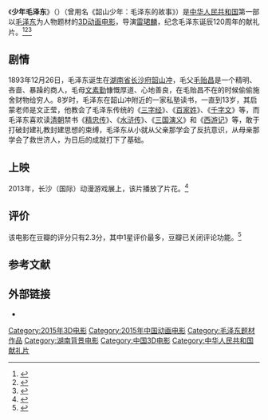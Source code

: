 {{电影信息框
| 片名     = 少年毛泽东
| 电影原名 = ''{{lang|en|Teenage Mao Zedong}}''
| 图像     = Teenage Mao Zedong poster.jpg
| 图像说明 = 海报
| 导演     = [[雷珺麟|雷珺麟]]
| 监制     = 
| 制片     = 
| 编剧     = 
| 剧本     = 
| 原著     = 
| 主演     = 
| 主题曲   = 
| 片头曲   = 
| 片尾曲   = 
| 配乐     = 
| 摄影     = 
| 剪辑     = 
| 制片商   = 湖南潇湘电影集团有限公司<br>《求是》<br>湖南文苑国际文化传播有限公司<br>湖南皇越投资有限公司
| 发行商   = 
| 上映日期 = {{Film date|2015|4|30}}
| 片长     = 
| 产地     = {{CHNML}}
| 语言     = 普通话
| 预算     = 
| 票房     = 
| 前集     = 
| 续集     = 
}}
《'''少年毛泽东'''》（{{lang-en|''Teenage Mao Zedong''}}）（曾用名《韶山少年：毛泽东的故事》）是[[中华人民共和国|中华人民共和国]]第一部以[[毛泽东|毛泽东]]为人物题材的[[3D|3D]][[动画电影|动画电影]]，导演[[雷珺麟|雷珺麟]]，纪念毛泽东诞辰120周年的献礼片。<ref>{{cite web|url=http://www.hn.xinhuanet.com/2013-07/08/c_116440600.htm|title=3D动画《韶山少年—毛泽东的故事》将于年内公映|accessdate=2013-10-15|date=2013-07-08|work=新华网|deadurl=yes|archiveurl=https://web.archive.org/web/20130717050839/http://www.hn.xinhuanet.com/2013-07/08/c_116440600.htm|archivedate=2013-07-17}}</ref><ref>{{cite web|url=http://news.ifeng.com/mainland/special/maozedong120/content-3/detail_2013_10/12/30260593_0.shtml|title=湖南制作3D动画电影《毛泽东的故事》年内上映(图)|accessdate=2013-10-15|date=2013-10-12|work=凤凰网|archive-date=2015-04-04|archive-url=https://web.archive.org/web/20150404173617/http://news.ifeng.com/mainland/special/maozedong120/content-3/detail_2013_10/12/30260593_0.shtml|dead-url=no}}</ref><ref>{{cite web |url=http://www.china.com.cn/guoqing/2013-10/12/content_30274634.htm |title=动画电影《韶山少年-毛泽东的故事》年内将上映 |accessdate=2013-10-15 |date=2013-10-12 |work=中国网 |archive-date=2015-09-23 |archive-url=https://web.archive.org/web/20150923230814/http://www.china.com.cn/guoqing/2013-10/12/content_30274634.htm |dead-url=no }}</ref>

==剧情==
1893年12月26日，毛泽东诞生在[[湖南省|湖南省]][[长沙府|长沙府]][[韶山冲|韶山冲]]，毛父[[毛贻昌|毛贻昌]]是一个精明、吝啬、暴躁的商人，毛母[[文素勤|文素勤]]慷慨厚道、心地善良，在毛贻昌不在的时候偷偷施舍财物给穷人。8岁时，毛泽东在韶山冲附近的一家私塾读书，一直到13岁，其启蒙老师是文正莹，他教会了毛泽东传统的《[[三字经|三字经]]》、《[[百家姓|百家姓]]》、《[[千字文|千字文]]》等，而毛泽东喜欢读[[清朝|清朝]]禁书《[[精忠传|精忠传]]》、《[[水浒传|水浒传]]》、《[[三国演义|三国演义]]》和《[[西游记|西游记]]》等，敢于打破封建礼教封建思想的束缚，毛泽东从小就从父亲那学会了反抗意识，从母亲那学会了救世济人，为日后的成就打下了基础。

== 上映 ==
2013年，长沙（国际）动漫游戏展上，该片播放了片花。<ref name="mzd">{{cite web|url=http://comic.people.com.cn/n/2013/0708/c122415-22114398.html|title=《韶山少年—毛泽东的故事》将于年内公映|accessdate=2013-10-15|date=2013-07-08|work=人民网}}{{dead link|date=2017年12月 |bot=InternetArchiveBot |fix-attempted=yes }}</ref>

==评价==
该电影在豆瓣的评分只有2.3分，其中1星评价最多，豆瓣已关闭评论功能。<ref>{{Cite web |url=http://movie.douban.com/subject/25745849/ |title=少年毛泽东（豆瓣） |accessdate=2013-10-15 |date=2015-05-03 |archive-date=2015-04-30 |archive-url=https://web.archive.org/web/20150430145954/http://movie.douban.com/subject/25745849/ |dead-url=no }}</ref>

==参考文献==
{{reflist}}

==外部链接==
*{{douban|25745849}}

{{DEFAULTSORT:Shao少年}}
[[Category:2015年3D电影|Category:2015年3D电影]]
[[Category:2015年中国动画电影|Category:2015年中国动画电影]]
[[Category:毛泽东题材作品|Category:毛泽东题材作品]]
[[Category:湖南背景电影|Category:湖南背景电影]]
[[Category:中国3D电影|Category:中国3D电影]]
[[Category:中华人民共和国献礼片|Category:中华人民共和国献礼片]]